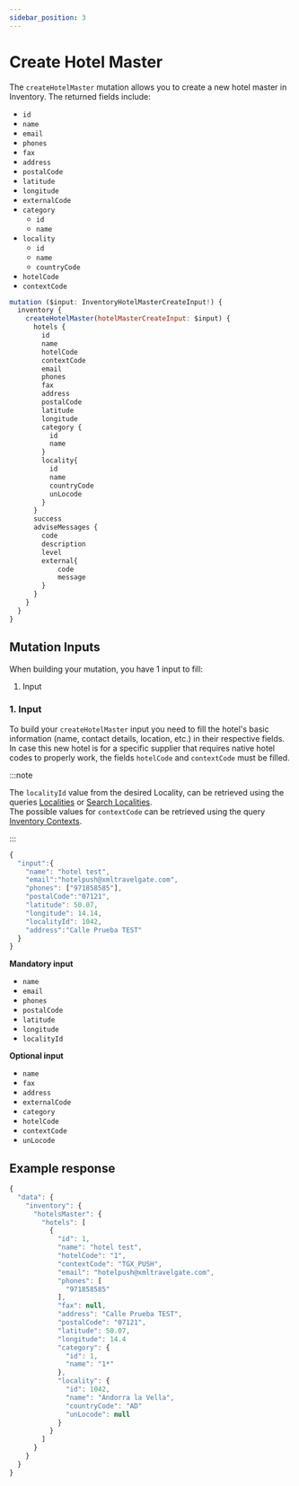 ```yaml
---
sidebar_position: 3
---
```


# Create Hotel Master

The `createHotelMaster` mutation allows you to create a new hotel master in Inventory. The returned fields include:

* `id`
* `name`
* `email`
* `phones`
* `fax`
* `address`
* `postalCode`
* `latitude`
* `longitude`
* `externalCode`
* `category`
    * `id`
	* `name`
* `locality`
    * `id`
    * `name`
    * `countryCode`
* `hotelCode`
* `contextCode`


```js
mutation ($input: InventoryHotelMasterCreateInput!) {
  inventory {
    createHotelMaster(hotelMasterCreateInput: $input) {
      hotels {
        id
        name
        hotelCode
        contextCode
        email
        phones
        fax
        address
        postalCode
        latitude
        longitude
        category {
          id
          name
        }
        locality{
          id
          name
          countryCode
          unLocode
        }
      }
      success
      adviseMessages {
        code
        description
        level
        external{
            code
            message
        }
      }
    }
  }
}
```

## Mutation Inputs

When building your mutation, you have 1 input to fill:

1. Input


### 1. Input   
To build your `createHotelMaster` input you need to fill the hotel's basic information (name, contact details, location, etc.) in their respective fields.
In case this new hotel is for a specific supplier that requires native hotel codes to properly work, the fields `hotelCode` and `contextCode` must be filled.


:::note

The `localityId` value from the desired Locality, can be retrieved using the queries [Localities](../../static-data/localities/) or [Search Localities](../../static-data/localities/search-localities).  
The possible values for `contextCode` can be retrieved using the query [Inventory Contexts](../../static-data/inventory-contexts).

:::

```js
{
  "input":{
    "name": "hotel test",
    "email":"hotelpush@xmltravelgate.com",
    "phones": ["971858585"],
    "postalCode":"07121",
    "latitude": 50.07,
    "longitude": 14.14,
    "localityId": 1042,
    "address":"Calle Prueba TEST"
  }
}
```

**Mandatory input**
* `name`
* `email`
* `phones`
* `postalCode`
* `latitude`
* `longitude`
* `localityId`


**Optional input**
* `name`
* `fax`
* `address`
* `externalCode`
* `category`
* `hotelCode`
* `contextCode`
* `unLocode`

## Example response
```js
{
  "data": {
    "inventory": {
      "hotelsMaster": {
        "hotels": [
          {
            "id": 1,
            "name": "hotel test",
            "hotelCode": "1",
            "contextCode": "TGX_PUSH",
            "email": "hotelpush@xmltravelgate.com",
            "phones": [
              "971858585"
            ],
            "fax": null,
            "address": "Calle Prueba TEST",
            "postalCode": "07121",
            "latitude": 50.07,
            "longitude": 14.4
            "category": {
              "id": 1,
              "name": "1*"
            },
            "locality": {
              "id": 1042,
              "name": "Andorra la Vella",
              "countryCode": "AD"
              "unLocode": null
            }
          }
        ]
      }
    }
  }
}
```